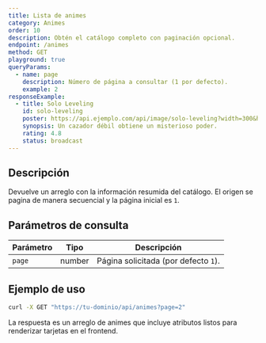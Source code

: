 ```yaml
---
title: Lista de animes
category: Animes
order: 10
description: Obtén el catálogo completo con paginación opcional.
endpoint: /animes
method: GET
playground: true
queryParams:
  - name: page
    description: Número de página a consultar (1 por defecto).
    example: 2
responseExample:
  - title: Solo Leveling
    id: solo-leveling
    poster: https://api.ejemplo.com/api/image/solo-leveling?width=300&height=450
    synopsis: Un cazador débil obtiene un misterioso poder.
    rating: 4.8
    status: broadcast
---
```

## Descripción

Devuelve un arreglo con la información resumida del catálogo. El origen se pagina de manera secuencial y la página inicial es `1`.

## Parámetros de consulta

| Parámetro | Tipo | Descripción |
| --- | --- | --- |
| `page` | number | Página solicitada (por defecto `1`). |

## Ejemplo de uso

```bash
curl -X GET "https://tu-dominio/api/animes?page=2"
```

La respuesta es un arreglo de animes que incluye atributos listos para renderizar tarjetas en el frontend.
